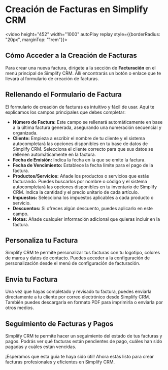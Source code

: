 # Creación de Facturas en Simplify CRM 

<video height="452" width="1000" autoPlay replay style={{borderRadius: "20px", marginTop: "1rem"}}>
    <source src="/crear-fact-video.mp4" />
</video>

## Cómo Acceder a la Creación de Facturas

Para crear una nueva factura, dirígete a la sección de **Facturación** en el menú principal de Simplify CRM. Allí encontrarás un botón o enlace que te llevará al formulario de creación de facturas.

## Rellenando el Formulario de Factura

El formulario de creación de facturas es intuitivo y fácil de usar. Aquí te explicamos los campos principales que debes completar:

*   **Número de Factura:** Este campo se rellenará automáticamente en base a la última factura generada, asegurando una numeración secuencial y organizada.
*   **Cliente:** Empieza a escribir el nombre de tu cliente y el sistema autocompletará las opciones disponibles en tu base de datos de Simplify CRM. Selecciona el cliente correcto para que sus datos se rellenen automáticamente en la factura.
*   **Fecha de Emisión:** Indica la fecha en la que se emite la factura.
*   **Fecha de Vencimiento:** Establece la fecha límite para el pago de la factura.
*   **Productos/Servicios:** Añade los productos o servicios que estás facturando. Puedes buscarlos por nombre o código y el sistema autocompletará las opciones disponibles en tu inventario de Simplify CRM. Indica la cantidad y el precio unitario de cada artículo.
*   **Impuestos:** Selecciona los impuestos aplicables a cada producto o servicio.
*   **Descuentos:** Si ofreces algún descuento, puedes aplicarlo en este campo.
*   **Notas:** Añade cualquier información adicional que quieras incluir en la factura.

## Personaliza tu Factura

Simplify CRM te permite personalizar tus facturas con tu logotipo, colores de marca y datos de contacto. Puedes acceder a la configuración de personalización desde el menú de configuración de facturación.

## Envía tu Factura

Una vez que hayas completado y revisado tu factura, puedes enviarla directamente a tu cliente por correo electrónico desde Simplify CRM. También puedes descargarla en formato PDF para imprimirla o enviarla por otros medios.

## Seguimiento de Facturas y Pagos

Simplify CRM te permite hacer un seguimiento del estado de tus facturas y pagos. Podrás ver qué facturas están pendientes de pago, cuáles han sido pagadas y cuáles están vencidas.

¡Esperamos que esta guía te haya sido útil! Ahora estás listo para crear facturas profesionales y eficientes en Simplify CRM.
